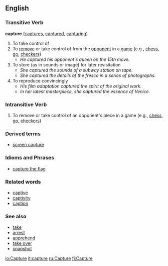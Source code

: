 {{quot|Capture}}

==English==

=== Transitive Verb ===
'''capture'''  ([[captures]], [[captured]], [[capturing]])
# To take control of
# To [[remove]] or take control of from the [[opponent]] in a [[game]] (e.g., [[chess]], [[go]], [[checkers]])
#* ''He captured his opponent's queen on the 15th move.''
# To store (as in sounds or image) for later revisitation
#* ''She captured the sounds of a subway station on tape.''
#* ''She captured the details of the fresco in a series of photographs.''
# To reproduce convincingly
#* ''His film adaptation captured the spirit of the original work.''
#* ''In her latest masterpiece, she captured the essence of Venice.''

=== Intransitive Verb ===
# To remove or take control of an opponent's piece in a game (e.g., [[chess]], [[go]], [[checkers]])

===Derived terms===
* [[screen capture]]

=== Idioms and Phrases ===
* [[capture the flag]]

=== Related words ===
* [[captive]]
* [[captivity]]
* [[caption]]

=== See also ===
* [[take]]
* [[arrest]]
* [[apprehend]]
* [[take over]]
* [[snapshot]]

[[io:Capture]]
[[it:capture]]
[[ru:Capture]]
[[fi:Capture]]
